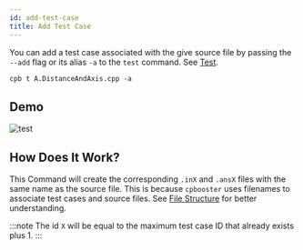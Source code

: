 ```yaml
---
id: add-test-case
title: Add Test Case
---
```



You can add a test case associated with the give source file
by passing the `--add` flag or its alias `-a` to the `test` command.
See [Test](/docs/interviewer/test).

```txt
cpb t A.DistanceAndAxis.cpp -a
```

## Demo


<div className="text--center">
  <img alt="test" src={useBaseUrl('/img/demos/add-test-case.gif')} />
</div>

## How Does It Work?

This Command will create the corresponding `.inX` and `.ansX` files
with the same name as the source file.
This is because `cpbooster` uses filenames to associate test cases and
source files. See [File Structure](/docs/interviewer/clone#file-structure) for better understanding.

:::note
The id `X` will be equal to the maximum test case ID that already exists plus 1.
:::
